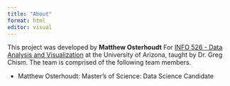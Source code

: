 ```yaml
---
title: "About"
format: html
editor: visual
---
```


This project was developed by **Matthew Osterhoudt** For [INFO 526 - Data Analysis and Visualization](https://datavizaz.org/) at the University of Arizona, taught by Dr. Greg Chism. The team is comprised of the following team members.

-   Matthew Osterhoudt: Master's of Science: Data Science Candidate
